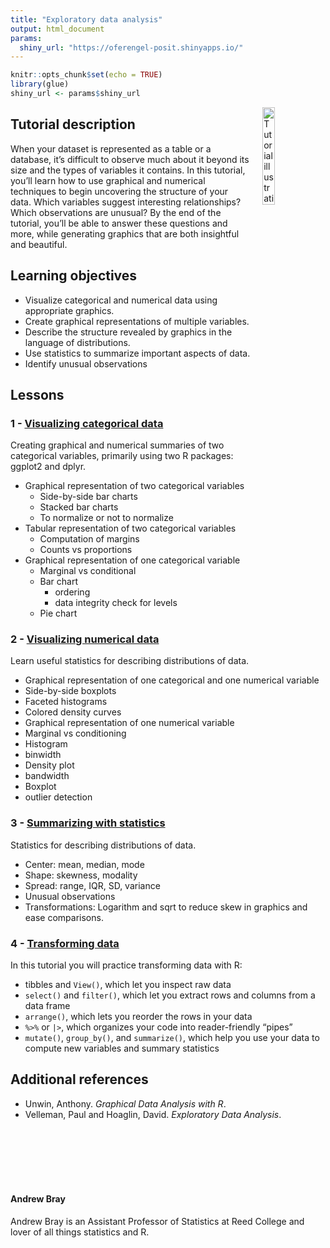 ```yaml
---
title: "Exploratory data analysis"
output: html_document
params:
  shiny_url: "https://oferengel-posit.shinyapps.io/"
---
```


<meta http-equiv='cache-control' content='no-cache'> 
<meta http-equiv='expires' content='0'> 
<meta http-equiv='pragma' content='no-cache'>

```r
knitr::opts_chunk$set(echo = TRUE)
library(glue)
shiny_url <- params$shiny_url
```

<img style="float: right; margin: 0px 0px 20px 20px" src="../../logo/umcg.png" alt="Tutorial illustration" width="20%" height="20%">



## Tutorial description

When your dataset is represented as a table or a database, it's difficult to observe much about it beyond its size and the types of variables it contains. 
In this tutorial, you'll learn how to use graphical and numerical techniques to begin uncovering the structure of your data. Which variables suggest interesting relationships? Which observations are unusual? 
By the end of the tutorial, you'll be able to answer these questions and more, while generating graphics that are both insightful and beautiful.

## Learning objectives

* Visualize categorical and numerical data using appropriate graphics.
* Create graphical representations of multiple variables.
* Describe the structure revealed by graphics in the language of distributions.
* Use statistics to summarize important aspects of data.
* Identify unusual observations


## Lessons

### 1 - [Visualizing categorical data](`r glue("{shiny_url}02-01-lesson/")`){target="_blank"}

Creating graphical and numerical summaries of two categorical variables, primarily using two R packages: ggplot2 and dplyr.

* Graphical representation of two categorical variables
  * Side-by-side bar charts
  * Stacked bar charts
  * To normalize or not to normalize
* Tabular representation of two categorical variables
  * Computation of margins
  * Counts vs proportions
* Graphical representation of one categorical variable
  * Marginal vs conditional
  * Bar chart
    * ordering
    * data integrity check for levels
  * Pie chart

### 2 - [Visualizing numerical data](`r glue("{shiny_url}02-02-lesson")`){target="_blank"}

Learn useful statistics for describing distributions of data.

* Graphical representation of one categorical and one numerical variable
* Side-by-side boxplots
* Faceted histograms
* Colored density curves
* Graphical representation of one numerical variable
* Marginal vs conditioning
* Histogram
* binwidth
* Density plot
* bandwidth
* Boxplot
* outlier detection

### 3 - [Summarizing with statistics](`r glue("{shiny_url}02-03-lesson")`){target="_blank"}

Statistics for describing distributions of data.

* Center: mean, median, mode
* Shape: skewness, modality
* Spread: range, IQR, SD, variance
* Unusual observations
* Transformations: Logarithm and sqrt to reduce skew in graphics and ease comparisons.


### 4 - [Transforming data](`r glue("{shiny_url}05-transform")`){target="_blank"}

In this tutorial you will practice  transforming data with R:

* tibbles and `View()`, which let you inspect raw data
* `select()` and `filter()`, which let you extract rows and columns from a data frame
* `arrange()`, which lets you reorder the rows in your data
* `%>%` or `|>`, which organizes your code into reader-friendly "pipes"
* `mutate()`, `group_by()`, and `summarize()`, which help you use your data to compute new variables and summary statistics


<!-- ### 5 [Case study](`r glue("{shiny_url}02-04-lesson")`){target="_blank"} -->

<!-- Apply what you've learned to explore and summarize a real world dataset in this case study of email spam. -->

## Additional references

* Unwin, Anthony. *Graphical Data Analysis with R*.
* Velleman, Paul and Hoaglin, David. *Exploratory Data Analysis*.

<br/>
<br/>
<br/>
<br/>
<br/>

#### Andrew Bray

Andrew Bray is an Assistant Professor of Statistics at Reed College and lover of all things statistics and R.



